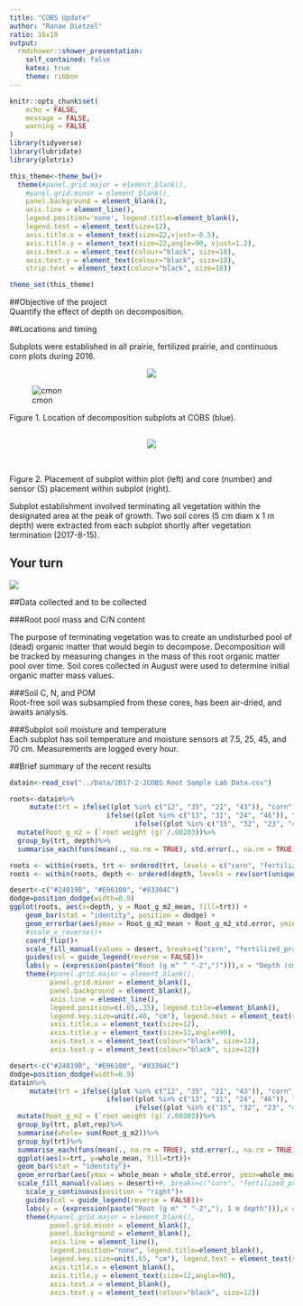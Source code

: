 ```yaml
---
title: "COBS Update"
author: "Ranae Dietzel"
ratio: 16x10
output:
  rmdshower::shower_presentation:
    self_contained: false
    katex: true
    theme: ribbon
---
```



```r
knitr::opts_chunk$set(
	echo = FALSE,
	message = FALSE,
	warning = FALSE
)
library(tidyverse)
library(lubridate)
library(plotrix)

this_theme<-theme_bw()+
  theme(#panel.grid.major = element_blank(),
    #panel.grid.minor = element_blank(),
    panel.background = element_blank(),
    axis.line = element_line(),
    legend.position='none', legend.title=element_blank(),
    legend.text = element_text(size=12),
    axis.title.x = element_text(size=22,vjust=-0.5),
    axis.title.y = element_text(size=22,angle=90, vjust=1.2),
    axis.text.x = element_text(colour="black", size=18),
    axis.text.y = element_text(colour="black", size=18), 
    strip.text = element_text(colour="black", size=18))

theme_set(this_theme)
```  

##Objective of the project    
Quantify the effect of depth on decomposition. 

##Locations and timing  

Subplots were established in all prairie, fertilized prairie, and continuous corn plots during 2016.  

<center><img src="../Images/plot_design_field_level.png"/></center>
![cmon](../Images/plot_design_field_level.png)

Figure 1. Location of decomposition subplots at COBS (blue).   

## 
<center><img src="../Images/plot_design_plot_level.png"/></center>

## 
\includegraphics[width=250pt]{../Images/plot_design_subplot_level.png}  
Figure 2. Placement of subplot within plot (left) and core (number) and sensor (S) placement within subplot (right). 
\vspace{24pt}

Subplot establishment involved terminating all vegetation within the designated area at the peak of growth. Two soil cores (5 cm diam x 1 m depth) were extracted from each subplot shortly after vegetation termination (2017-8-15).  

##  
## Your turn { .cover .white }

<img src="../Images/forbs.jpg" class="cover height">

##Data collected and to be collected  

###Root pool mass and C/N content  

The purpose of terminating vegetation was to create an undisturbed pool of (dead) organic matter that would begin to decompose. Decomposition will be tracked by measuring changes in the mass of this root organic matter pool over time. Soil cores collected in August were used to determine initial organic matter mass values.  

###Soil C, N, and POM  
Root-free soil was subsampled from these cores, has been air-dried, and awaits analysis.  

###Subplot soil moisture and temperature  
Each subplot has soil temperature and moisture sensors at 7.5, 25, 45, and 70 cm. Measurements are logged every hour.  

##Brief summary of the recent results  

```r
datain<-read_csv("../Data/2017-2-2COBS Root Sample Lab Data.csv")

roots<-datain%>%
     mutate(trt = ifelse((plot %in% c("12", "35", "21", "43")), "corn",
                        ifelse((plot %in% c("13", "31", "24", "46")), "prairie",
                               ifelse((plot %in% c("15", "32", "23", "41")), "fertilized_prairie", "nada"))))%>%
  mutate(Root_g_m2 = (`root weight (g)`/.00203))%>%
  group_by(trt, depth)%>%
  summarise_each(funs(mean(., na.rm = TRUE), std.error(., na.rm = TRUE)))
```

```r

roots <- within(roots, trt <- ordered(trt, levels = c("corn", "fertilized_prairie", "prairie")))
roots <- within(roots, depth <- ordered(depth, levels = rev(sort(unique(depth)))))

desert<-c("#24019B", "#E06100", "#83304C")
dodge=position_dodge(width=0.9)
ggplot(roots, aes(x=depth, y = Root_g_m2_mean, fill=trt)) + 
    geom_bar(stat = "identity", position = dodge) +
    geom_errorbar(aes(ymax = Root_g_m2_mean + Root_g_m2_std.error, ymin=Root_g_m2_mean - Root_g_m2_std.error), position = dodge, width=0.2) +
    #scale_x_reverse()+
    coord_flip()+
    scale_fill_manual(values = desert, breaks=c("corn", "fertilized_prairie", "prairie"), labels=c("Corn", "Fertilized Prairie", "Prairie"))+
    guides(col = guide_legend(reverse = FALSE))+
    labs(y = (expression(paste("Root (g m" ^ "-2",")"))),x = "Depth (cm)")+
    theme(#panel.grid.major = element_blank(),
          panel.grid.minor = element_blank(),
          panel.background = element_blank(),
          axis.line = element_line(),
          legend.position=c(.65,.35), legend.title=element_blank(), 
          legend.key.size=unit(.40, "cm"), legend.text = element_text(size=10),
          axis.title.x = element_text(size=12),
          axis.title.y = element_text(size=12,angle=90),
          axis.text.x = element_text(colour="black", size=12),
          axis.text.y = element_text(colour="black", size=12))
```
```r
desert<-c("#24019B", "#E06100", "#83304C")
dodge=position_dodge(width=0.9)
datain%>%
     mutate(trt = ifelse((plot %in% c("12", "35", "21", "43")), "corn",
                        ifelse((plot %in% c("13", "31", "24", "46")), "prairie",
                               ifelse((plot %in% c("15", "32", "23", "41")), "fertilized_prairie", "nada"))))%>%
  mutate(Root_g_m2 = (`root weight (g)`/.00203))%>%
  group_by(trt, plot,rep)%>%
  summarise(whole= sum(Root_g_m2))%>%
  group_by(trt)%>%
  summarise_each(funs(mean(., na.rm = TRUE), std.error(., na.rm = TRUE)))%>%
  ggplot(aes(x=trt, y=whole_mean, fill=trt))+
  geom_bar(stat = "identity")+
  geom_errorbar(aes(ymax = whole_mean + whole_std.error, ymin=whole_mean - whole_std.error), position = dodge, width=0.2) +
  scale_fill_manual(values = desert)+#, breaks=c("corn", "fertilized_prairie", "prairie"), labels=c("corn", "Fertilized Prairie", "Prairie"))+
    scale_y_continuous(position = "right")+
    guides(col = guide_legend(reverse = FALSE))+
    labs(y = (expression(paste("Root (g m" ^ "-2","), 1 m depth"))),x = "")+
    theme(#panel.grid.major = element_blank(),
          panel.grid.minor = element_blank(),
          panel.background = element_blank(),
          axis.line = element_line(),
          legend.position="none", legend.title=element_blank(), 
          legend.key.size=unit(.65, "cm"), legend.text = element_text(size=12),
          axis.title.x = element_blank(),
          axis.title.y = element_text(size=12,angle=90), 
          axis.text.x = element_blank(),
          axis.text.y = element_text(colour="black", size=12))
```  
